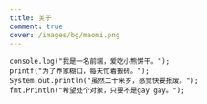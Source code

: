 ```yaml
---
title: 关于
comment: true
cover: /images/bg/maomi.png
---
```


```
console.log("我是一名前端，爱吃小熊饼干。");
printf("为了养家糊口，每天忙着搬砖。");
System.out.println("虽然二十来岁，感觉快要报废。");
fmt.Println("希望处个对象，只要不是gay gay。");
```